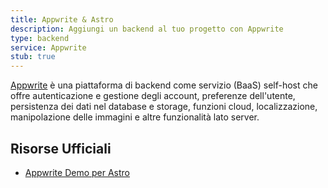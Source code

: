 ```yaml
---
title: Appwrite & Astro
description: Aggiungi un backend al tuo progetto con Appwrite
type: backend
service: Appwrite
stub: true
---
```


[Appwrite](https://appwrite.io/) è una piattaforma di backend come servizio (BaaS) self-host che offre autenticazione e gestione degli account, preferenze dell'utente, persistenza dei dati nel database e storage, funzioni cloud, localizzazione, manipolazione delle immagini e altre funzionalità lato server.

## Risorse Ufficiali
- [Appwrite Demo per Astro](https://github.com/appwrite/demos-for-astro)
